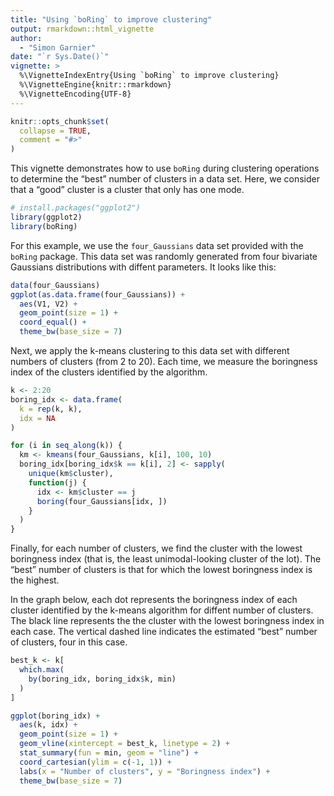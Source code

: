 ```yaml
---
title: "Using `boRing` to improve clustering"
output: rmarkdown::html_vignette
author: 
  - "Simon Garnier"
date: "`r Sys.Date()`"
vignette: >
  %\VignetteIndexEntry{Using `boRing` to improve clustering}
  %\VignetteEngine{knitr::rmarkdown}
  %\VignetteEncoding{UTF-8}
---
```


```r
knitr::opts_chunk$set(
  collapse = TRUE,
  comment = "#>"
)
```

This vignette demonstrates how to use `boRing` during clustering operations to 
determine the "best" number of clusters in a data set. Here, we consider that a
"good" cluster is a cluster that only has one mode. 

```r
# install.packages("ggplot2")
library(ggplot2)
library(boRing)
```

For this example, we use the `four_Gaussians` data set provided with the 
`boRing` package. This data set was randomly generated from four bivariate 
Gaussians distributions with diffent parameters. It looks like this:

```r
data(four_Gaussians)
ggplot(as.data.frame(four_Gaussians)) +
  aes(V1, V2) +
  geom_point(size = 1) +
  coord_equal() +
  theme_bw(base_size = 7)
```

Next, we apply the k-means clustering to this data set with different numbers of
clusters (from 2 to 20). Each time, we measure the boringness index of the 
clusters identified by the algorithm. 

```r
k <- 2:20
boring_idx <- data.frame(
  k = rep(k, k),
  idx = NA
)

for (i in seq_along(k)) {
  km <- kmeans(four_Gaussians, k[i], 100, 10)
  boring_idx[boring_idx$k == k[i], 2] <- sapply(
    unique(km$cluster),
    function(j) {
      idx <- km$cluster == j
      boring(four_Gaussians[idx, ])
    }
  )
}
```

Finally, for each number of clusters, we find the cluster with the lowest 
boringness index (that is, the least unimodal-looking cluster of the lot). The 
"best" number of clusters is that for which the lowest boringness index is the 
highest. 

In the graph below, each dot represents the boringness index of each cluster 
identified by the k-means algorithm for diffent number of clusters. The black 
line represents the the cluster with the lowest boringness index in each case. 
The vertical dashed line indicates the estimated "best" number of clusters, four
in this case. 

```r
best_k <- k[
  which.max(
    by(boring_idx, boring_idx$k, min)
  )
]

ggplot(boring_idx) +
  aes(k, idx) +
  geom_point(size = 1) +
  geom_vline(xintercept = best_k, linetype = 2) +
  stat_summary(fun = min, geom = "line") +
  coord_cartesian(ylim = c(-1, 1)) +
  labs(x = "Number of clusters", y = "Boringness index") +
  theme_bw(base_size = 7)
```
